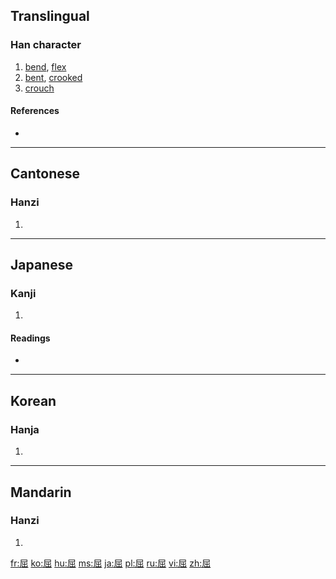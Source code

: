 ==Translingual==

===Han character===
{{Han char|rn=44|rad=尸|as=05|sn=8|four=7727<sub>2</sub>|canj=尸山山 (SUU)}}

# [[bend]], [[flex]]
# [[bent]], [[crooked]]
# [[crouch]]

====References====
* {{Han ref|kx=0301.070|dkj=07669|dj=0597.140|hdz=20970.110|uh=5C48|ud=23624|bh=A97D|bd=43389}}

----

==Cantonese==

===Hanzi===
{{yue-hanzi|jyut=|y=wat1}}

# {{defn|Cantonese|sort=尸05}}

----

==Japanese==

===Kanji===
{{ja-kanji|grade=c|rs=尸05}}

# {{defn|Japanese|sort=尸05}}

====Readings====
* {{ja-readings|on=[[くつ]] (kutsu)|kun=[[かがむ]] (kagamu), [[かがめる]] (kagameru)}}

----

==Korean==

===Hanja===
{{ko-hanja|hangeul=굴|rv=gul|mr=kul}}

# {{defn|Korean|sort=尸05}}

----

==Mandarin==

===Hanzi===
{{cmn-hanzi|pin=[[qū]] ([[qu1]])|wg=ch'ü<sup>1</sup>}}

# {{defn|Mandarin|sort=尸05}}

[[fr:屈]]
[[ko:屈]]
[[hu:屈]]
[[ms:屈]]
[[ja:屈]]
[[pl:屈]]
[[ru:屈]]
[[vi:屈]]
[[zh:屈]]
